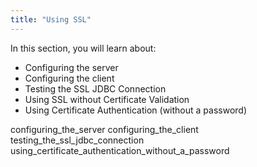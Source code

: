 ```yaml
---
title: "Using SSL"
---
```


<div id="using_ssl" class="registered_link"></div>

In this section, you will learn about:

-   Configuring the server
-   Configuring the client
-   Testing the SSL JDBC Connection
-   Using SSL without Certificate Validation
-   Using Certificate Authentication (without a password)

<div class="toctree" data-maxdepth="3">

configuring_the_server configuring_the_client testing_the_ssl_jdbc_connection using_certificate_authentication_without_a_password

</div>
